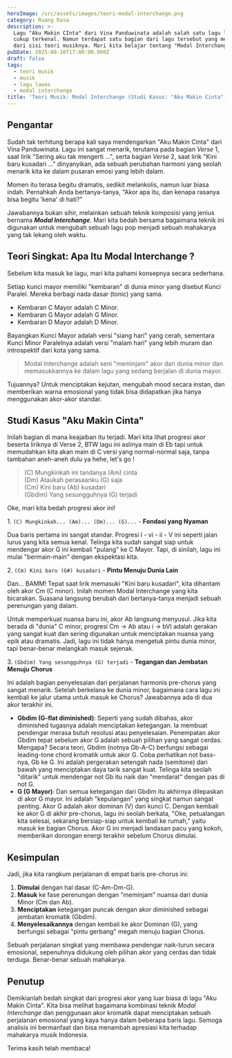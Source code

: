 ```yaml
---
heroImage: /src/assets/images/teori-modal-interchange.png
category: Ruang Rasa
description: >-
  Lagu "Aku Makin CInta" dari Vina Panduwinata adalah salah satu lagu lawas yang
  cukup terkenal. Namun terdapat satu bagian dari lagu tersebut yang menarik
  dari sisi teori musiknya. Mari kita belajar tentang "Modal Interchange"!
pubDate: 2025-08-16T17:00:00.000Z
draft: false
tags:
  - teori musik
  - musik
  - lagu lawas
  - modal interchange
title: 'Teori Musik: Modal Interchange (Studi Kasus: "Aku Makin Cinta")'
---
```


## Pengantar

Sudah tak terhitung berapa kali saya mendengarkan "Aku Makin Cinta" dari Vina Panduwinata. Lagu ini sangat menarik, terutama pada bagian *Verse* 1, saat lirik "Sering aku tak mengerti …", serta bagian *Verse* 2, saat lirik "Kini baru kusadari …" dinyanyikan, ada sebuah perubahan harmoni yang seolah menarik kita ke dalam pusaran emosi yang lebih dalam.

Momen itu terasa begitu dramatis, sedikit melankolis, namun luar biasa indah. Pernahkah Anda bertanya-tanya, "Akor apa itu, dan kenapa rasanya bisa begitu 'kena' di hati?"

Jawabannya bukan sihir, melainkan sebuah teknik komposisi yang jenius bernama ***Modal Interchange***. Mari kita bedah bersama bagaimana teknik ini digunakan untuk mengubah sebuah lagu pop menjadi sebuah mahakarya yang tak lekang oleh waktu.

## Teori Singkat: Apa Itu Modal Interchange ?

Sebelum kita masuk ke lagu, mari kita pahami konsepnya secara sederhana.

Setiap kunci mayor memiliki "kembaran" di dunia minor yang disebut Kunci Paralel. Mereka berbagi nada dasar (tonic) yang sama.

* Kembaran C Mayor adalah C Minor.
* Kembaran G Mayor adalah G Minor.
* Kembaran D Mayor adalah D Minor.

Bayangkan Kunci Mayor adalah versi "siang hari" yang cerah, sementara Kunci Minor Paralelnya adalah versi "malam hari" yang lebih muram dan introspektif dari kota yang sama.

> Modal Interchange adalah seni "meminjam" akor dari dunia minor dan memasukkannya ke dalam lagu yang sedang berjalan di dunia mayor.

Tujuannya? Untuk menciptakan kejutan, mengubah mood secara instan, dan memberikan warna emosional yang tidak bisa didapatkan jika hanya menggunakan akor-akor standar.

## Studi Kasus "Aku Makin Cinta"

Inilah bagian di mana keajaiban itu terjadi. Mari kita lihat progresi akor beserta liriknya di Verse 2, BTW lagu ini aslinya main di Eb tapi untuk memudahkan kita akan main di C versi yang normal-normal saja, tanpa tambahan aneh-aneh dulu ya hehe, let's go !

> (C) Mungkinkah ini tandanya (Am) cinta\
> (Dm) Ataukah perasaanku (G) saja\
> (Cm) Kini baru (Ab) kusadari\
> (Gbdim) Yang sesungguhnya (G) terjadi

Oke, mari kita bedah progresi akor ini!

1\. `(C) Mungkinkah... (Am)... (Dm)... (G)...` - **Fondasi yang Nyaman**

Dua baris pertama ini sangat standar. Progresi I - vi - ii - V ini seperti jalan lurus yang kita semua kenal. Telinga kita sudah sangat siap untuk mendengar akor G ini kembali "pulang" ke C Mayor. Tapi, di sinilah, lagu ini mulai "bermain-main" dengan ekspektasi kita.

2\. `(Cm) Kini baru (G#) kusadari` - **Pintu Menuju Dunia Lain**

Dan... BAMM! Tepat saat lirik memasuki "Kini baru kusadari", kita dihantam oleh akor Cm (C minor). Inilah momen Modal Interchange yang kita bicarakan. Suasana langsung berubah dari bertanya-tanya menjadi sebuah perenungan yang dalam.

Untuk memperkuat nuansa baru ini, akor Ab langsung menyusul. Jika kita berada di "dunia" C minor, progresi Cm -> Ab atau i -> bVI adalah gerakan yang sangat kuat dan sering digunakan untuk menciptakan nuansa yang epik atau dramatis. Jadi, lagu ini tidak hanya mengetuk pintu dunia minor, tapi benar-benar melangkah masuk sejenak.

3\. `(Gbdim) Yang sesungguhnya (G) terjadi` - **Tegangan dan Jembatan Menuju Chorus**

Ini adalah bagian penyelesaian dari perjalanan harmonis pre-chorus yang sangat menarik. Setelah berkelana ke dunia minor, bagaimana cara lagu ini kembali ke jalur utama untuk masuk ke Chorus? Jawabannya ada di dua akor terakhir ini.

* **Gbdim (G-flat diminished)**: Seperti yang sudah dibahas, akor diminished tugasnya adalah menciptakan ketegangan. Ia membuat pendengar merasa butuh resolusi atau penyelesaian. Penempatan akor Gbdim tepat sebelum akor G adalah sebuah pilihan yang sangat cerdas. Mengapa?
  Secara teori, Gbdim (notnya Gb-A-C) berfungsi sebagai leading-tone chord kromatik untuk akor G. Coba perhatikan not bass-nya, Gb ke G. Ini adalah pergerakan setengah nada (semitone) dari bawah yang menciptakan daya tarik sangat kuat. Telinga kita seolah "ditarik" untuk mendengar not Gb itu naik dan "mendarat" dengan pas di not G.
* **G (G Mayor)**: Dan semua ketegangan dari Gbdim itu akhirnya dilepaskan di akor G mayor. Ini adalah "kepulangan" yang singkat namun sangat penting. Akor G adalah akor dominan (V) dari kunci C. Dengan kembali ke akor G di akhir pre-chorus, lagu ini seolah berkata, "Oke, petualangan kita selesai, sekarang bersiap-siap untuk kembali ke rumah," yaitu masuk ke bagian Chorus. Akor G ini menjadi landasan pacu yang kokoh, memberikan dorongan energi terakhir sebelum Chorus dimulai.

## Kesimpulan

Jadi, jika kita rangkum perjalanan di empat baris pre-chorus ini:

1. **Dimulai** dengan hal dasar (C-Am-Dm-G).
2. **Masuk** ke fase perenungan dengan "meminjam" nuansa dari dunia Minor (Cm dan Ab).
3. **Menciptakan** ketegangan puncak dengan akor diminished sebagai jembatan kromatik (Gbdim).
4. **Menyelesaikannya** dengan kembali ke akor Dominan (G), yang berfungsi sebagai "pintu gerbang" megah menuju bagian Chorus.

Sebuah perjalanan singkat yang membawa pendengar naik-turun secara emosional, sepenuhnya didukung oleh pilihan akor yang cerdas dan tidak terduga. Benar-benar sebuah mahakarya.

## Penutup

Demikianlah bedah singkat dari progresi akor yang luar biasa di lagu "Aku Makin Cinta". Kita bisa melihat bagaimana kombinasi teknik *Modal Interchange* dan penggunaan akor kromatik dapat menciptakan sebuah perjalanan emosional yang kaya hanya dalam beberapa baris lagu. Semoga analisis ini bermanfaat dan bisa menambah apresiasi kita terhadap mahakarya musik Indonesia.

Terima kasih telah membaca!
